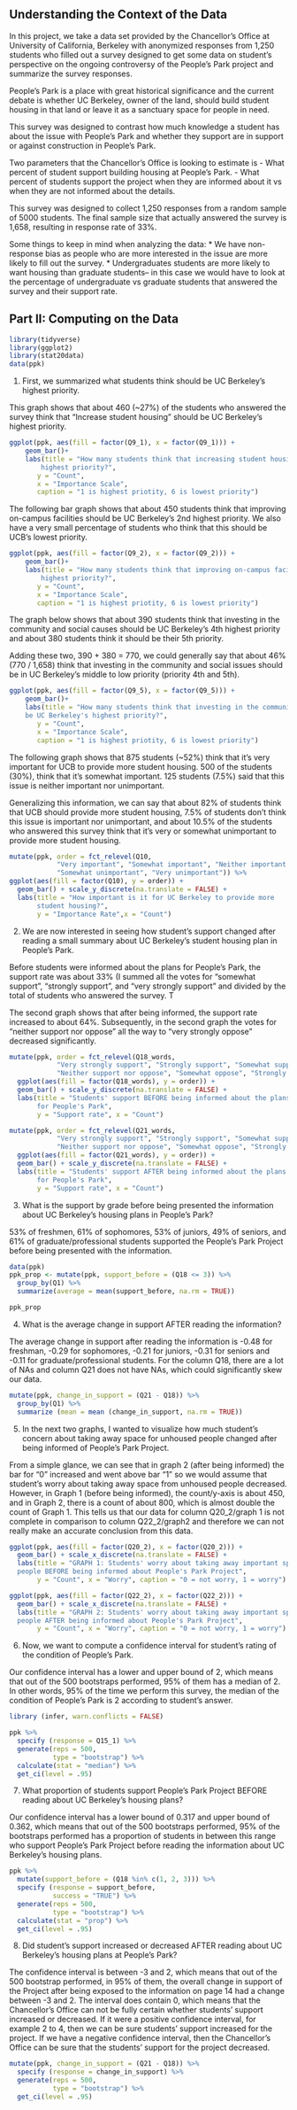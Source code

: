 ## Understanding the Context of the Data

In this project, we take a data set provided by the Chancellor's Office at University of California, Berkeley with anonymized responses from 1,250 students who filled out a survey designed to get some data on student's perspective on the ongoing controversy of the People's Park project and summarize the survey responses. 

People's Park is a place with great historical significance and the current debate is whether UC Berkeley, owner of the land, should build student housing in that land or leave it as a sanctuary space for people in need. 

This survey was designed to contrast how much knowledge a student has about the issue with People's Park and whether they support are in support or against construction in People's Park.

Two parameters that the Chancellor's Office is looking to estimate is
    - What percent of student support building housing at People's Park. 
    - What percent of students support the project when they are informed about it vs when they are not informed           about the details. 

This survey was designed to collect 1,250 responses from a random sample of 5000 students. The final sample size
that actually answered the survey is 1,658, resulting in response rate of 33%.

Some things to keep in mind when analyzing the data:
* We have non-response bias as people who are more interested in the issue are more likely to fill out the survey.
* Undergraduates students are more likely to want housing than graduate students-- in this case we would have to look at the percentage of undergraduate vs graduate students that answered the survey and their support rate. 

## Part II: Computing on the Data

``` r
library(tidyverse)
library(ggplot2)
library(stat20data)
data(ppk)
```


1. First, we summarized what students think should be UC Berkeley's highest priority.

This graph shows that about 460 (~27%) of the students who answered the survey think that "Increase student housing" should be UC Berkeley's highest priority.
``` r
ggplot(ppk, aes(fill = factor(Q9_1), x = factor(Q9_1))) + 
    geom_bar()+
    labs(title = "How many students think that increasing student housing should be UC Berkeley's
        highest priority?",
       y = "Count",
       x = "Importance Scale",
       caption = "1 is highest priotity, 6 is lowest priority")
```

The following bar graph shows that about 450 students think that improving on-campus facilities should be UC Berkeley's 2nd highest priority. We also have a very small percentage of students who think that this should be UCB's lowest priority.
``` r
ggplot(ppk, aes(fill = factor(Q9_2), x = factor(Q9_2))) + 
    geom_bar()+
    labs(title = "How many students think that improving on-campus facilities should be UC Berkeley's
        highest priority?",
       y = "Count",
       x = "Importance Scale",
       caption = "1 is highest priotity, 6 is lowest priority")
```

The graph below shows that about 390 students think that investing in the community and social causes should be UC Berkeley's 4th highest priority and about 380 students think it should be their 5th priority.

Adding these two, 390 + 380 = 770, we could generally say that about 46% (770 / 1,658) think that investing in the community and social issues should be in UC Berkeley's middle to low priority (priority 4th and 5th).
``` r
ggplot(ppk, aes(fill = factor(Q9_5), x = factor(Q9_5))) + 
    geom_bar()+
    labs(title = "How many students think that investing in the community and social causes should
    be UC Berkeley's highest priority?",
       y = "Count",
       x = "Importance Scale",
       caption = "1 is highest priotity, 6 is lowest priority")
```

The following graph shows that 875 students (~52%) think that it's very important for UCB to provide more student housing. 500 of the students (30%), think that it's somewhat important. 125 students (7.5%) said that this issue is neither important nor unimportant.

Generalizing this information, we can say that about 82% of students think that UCB should provide more student housing, 7.5% of students don't think this issue is important nor unimportant, and about 10.5% of the students who answered this survey think that it's very or somewhat unimportant to provide more student housing.
```r
mutate(ppk, order = fct_relevel(Q10, 
            "Very important", "Somewhat important", "Neither important nor unimportant", 
            "Somewhat unimportant", "Very unimportant")) %>%
ggplot(aes(fill = factor(Q10), y = order)) +
  geom_bar() + scale_y_discrete(na.translate = FALSE) +
  labs(title = "How important is it for UC Berkeley to provide more
       student housing?", 
       y = "Importance Rate",x = "Count")
```

2. We are now interested in seeing how student's support changed after reading a small summary about UC Berkeley's student housing plan in People's Park.

Before students were informed about the plans for People's Park, the support rate was about 33% (I summed all the votes for "somewhat support", "strongly support", and "very strongly support" and divided by the total of students who answered the survey. T

The second graph shows that after being informed, the support rate increased to about 64%. Subsequently, in the second graph the votes for "neither support nor oppose" all the way to "very strongly oppose" decreased significantly.
``` r
mutate(ppk, order = fct_relevel(Q18_words, 
            "Very strongly support", "Strongly support", "Somewhat support", 
            "Neither support nor oppose", "Somewhat oppose", "Strongly oppose", "Very strongly oppose")) %>%
  ggplot(aes(fill = factor(Q18_words), y = order)) +
  geom_bar() + scale_y_discrete(na.translate = FALSE) +
  labs(title = "Students' support BEFORE being informed about the plans
       for People's Park", 
       y = "Support rate", x = "Count")
```

``` r
mutate(ppk, order = fct_relevel(Q21_words, 
            "Very strongly support", "Strongly support", "Somewhat support", 
            "Neither support nor oppose", "Somewhat oppose", "Strongly oppose", "Very strongly oppose")) %>%
  ggplot(aes(fill = factor(Q21_words), y = order)) +
  geom_bar() + scale_y_discrete(na.translate = FALSE) +
  labs(title = "Students' support AFTER being informed about the plans
       for People's Park", 
       y = "Support rate", x = "Count")
```

3. What is the support by grade before being presented the information about UC Berkeley's housing plans in People's Park?

53% of freshmen, 61% of sophomores, 53% of juniors, 49% of seniors, and 61% of graduate/professional students supported the People's Park Project before being presented with the information.
``` r
data(ppk)
ppk_prop <- mutate(ppk, support_before = (Q18 <= 3)) %>%
  group_by(Q1) %>%
  summarize(average = mean(support_before, na.rm = TRUE))

ppk_prop
```

4. What is the average change in support AFTER reading the information? 

The average change in support after reading the information is -0.48 for freshman, -0.29 for sophomores, -0.21 for juniors, -0.31 for seniors and -0.11 for graduate/professional students. For the column Q18, there are a lot of NAs and column Q21 does not have NAs, which could significantly skew our data.
``` r
mutate(ppk, change_in_support = (Q21 - Q18)) %>%
  group_by(Q1) %>%
  summarize (mean = mean (change_in_support, na.rm = TRUE))
```

5. In the next two graphs, I wanted to visualize how much student's concern about taking away space for unhoused people changed after being informed of People's Park Project. 

From a simple glance, we can see that in graph 2 (after being informed) the bar for "0" increased and went above bar "1" so we would assume that student's worry about taking away space from unhoused people decreased. However, in Graph 1 (before being informed), the count/y-axis is about 450, and in Graph 2, there is a count of about 800, which is almost double the count of Graph 1. This tells us that our data for column Q20_2/graph 1 is not complete in comparison to column Q22_2/graph2 and therefore we can not really make an accurate conclusion from this data.
```r
ggplot(ppk, aes(fill = factor(Q20_2), x = factor(Q20_2))) +
  geom_bar() + scale_x_discrete(na.translate = FALSE) +
  labs(title = "GRAPH 1: Students' worry about taking away important space for unhoused
  people BEFORE being informed about People's Park Project", 
       y = "Count", x = "Worry", caption = "0 = not worry, 1 = worry")
```

```r
ggplot(ppk, aes(fill = factor(Q22_2), x = factor(Q22_2))) +
  geom_bar() + scale_x_discrete(na.translate = FALSE) +
  labs(title = "GRAPH 2: Students' worry about taking away important space for unhoused
  people AFTER being informed about People's Park Project", 
       y = "Count", x = "Worry", caption = "0 = not worry, 1 = worry")
```
6. Now, we want to compute a confidence interval for student's rating of the condition of People's Park.

Our confidence interval has a lower and upper bound of 2, which means that out of the 500 bootstraps performed, 95% of them has a median of 2. In other words, 95% of the time we perform this survey, the median of the condition of People's Park is 2 according to student's answer.
```r
library (infer, warn.conflicts = FALSE)
```

``` r
ppk %>%
  specify (response = Q15_1) %>%
  generate(reps = 500,
           type = "bootstrap") %>%
  calculate(stat = "median") %>%
  get_ci(level = .95)
```


7. What proportion of students support People's Park Project BEFORE reading about UC Berkeley's housing plans?

Our confidence interval has a lower bound of 0.317 and upper bound of 0.362, which means that out of the 500 bootstraps performed, 95% of the bootstraps performed has a proportion of students in between this range who support People's Park Project before reading the information about UC Berkeley's housing plans. 
``` r
ppk %>%
  mutate(support_before = (Q18 %in% c(1, 2, 3))) %>%
  specify (response = support_before,
           success = "TRUE") %>%
  generate(reps = 500,
           type = "bootstrap") %>%
  calculate(stat = "prop") %>%
  get_ci(level = .95)
```


8. Did student's support increased or decreased AFTER reading about UC Berkeley's housing plans at People's Park?

The confidence interval is between -3 and 2, which means that out of the 500 bootstrap performed, in 95% of them, the overall change in support of the Project after being exposed to the information on page 14 had a change between -3 and 2. The interval does contain 0, which means that the Chancellor's Office can not be fully certain whether students' support increased or decreased. If it were a positive confidence interval, for example 2 to 4, then we can be sure students' support increased for the project. If we have a negative confidence interval, then the Chancellor's Office can be sure that the students' support for the project decreased.
``` r
mutate(ppk, change_in_support = (Q21 - Q18)) %>%
  specify (response = change_in_support) %>%
  generate(reps = 500,
           type = "bootstrap") %>%
  get_ci(level = .95)
```

